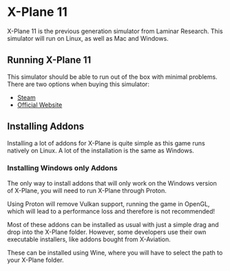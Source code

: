 
# X-Plane 11

X-Plane 11 is the previous generation simulator from Laminar Research. This simulator will run on Linux, as well as Mac
and Windows.

## Running X-Plane 11

This simulator should be able to run out of the box with minimal problems. There are two options when buying this
simulator:

- [Steam](https://store.steampowered.com/app/269950/XPlane_11/)
- [Official Website](https://www.x-plane.com/product/desktop/)

## Installing Addons

Installing a lot of addons for X-Plane is quite simple as this game runs natively on Linux. A lot of the installation
is the same as Windows.

### Installing Windows only Addons

The only way to install addons that will only work on the Windows version of X-Plane, you will need to run X-Plane
through Proton.

<Callout type="warning" emoji="⚠️">
  Using Proton will remove Vulkan support, running the game in OpenGL, which
  will lead to a performance loss and therefore is not recommended!
</Callout>

Most of these addons can be installed as usual with just a simple drag and drop into the X-Plane folder. However, some
developers use their own executable installers, like addons bought from X-Aviation.

These can be installed using Wine, where you will have to select the path to your X-Plane folder.
